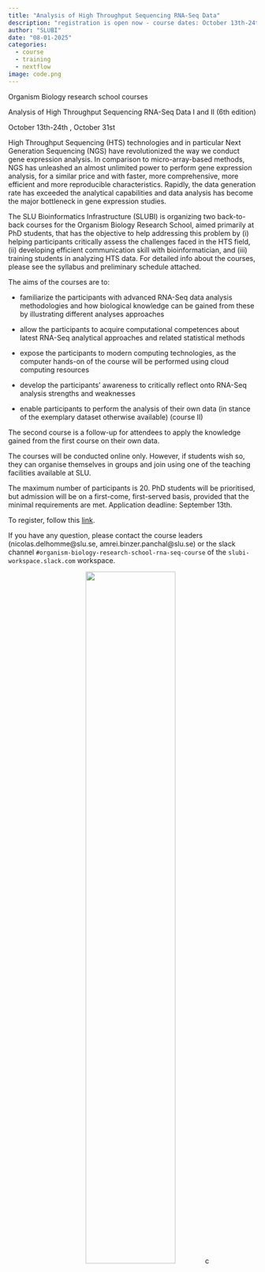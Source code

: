 ```yaml
---
title: "Analysis of High Throughput Sequencing RNA-Seq Data"
description: "registration is open now - course dates: October 13th-24th , October 31st, 2025"
author: "SLUBI"
date: "08-01-2025"
categories:
  - course
  - training
  - nextflow
image: code.png
---
```


Organism Biology research school courses

Analysis of High Throughput Sequencing RNA-Seq Data I and II (6th edition)

October 13th-24th , October 31st


High Throughput Sequencing (HTS) technologies and in particular Next Generation Sequencing (NGS) have revolutionized the way we conduct gene expression analysis. In comparison to micro-array-based methods, NGS has unleashed an almost unlimited power to perform gene expression analysis, for a similar price and with faster, more comprehensive, more efficient and more reproducible characteristics. Rapidly, the data generation rate has exceeded the analytical capabilities and data analysis has become the major bottleneck in gene expression studies. 

The SLU Bioinformatics Infrastructure (SLUBI) is organizing two back-to-back courses for the Organism Biology Research School, aimed primarily at PhD students, that has the objective to help addressing this problem by (i) helping participants critically assess the challenges faced in the HTS field, (ii) developing efficient communication skill with bioinformatician, and (iii) training students in analyzing HTS data. For detailed info about the courses, please see the syllabus and preliminary schedule attached.

The aims of the courses are to:

- familiarize the participants with advanced RNA-Seq data analysis methodologies and how biological knowledge can be gained from these by illustrating different analyses approaches

- allow the participants to acquire computational competences about latest RNA-Seq analytical approaches and related statistical methods

- expose the participants to modern computing technologies, as the computer hands-on of the course will be performed using cloud computing resources

- develop the participants’ awareness to critically reflect onto RNA-Seq analysis strengths and weaknesses

- enable participants to perform the analysis of their own data (in stance of the exemplary dataset otherwise available) (course II)

The second course is a follow-up for attendees to apply the knowledge gained from the first course on their own data. 

The courses will be conducted online only. However, if students wish so, they can organise themselves in groups and join using one of the teaching facilities available at SLU.

The maximum number of participants is 20. PhD students will be prioritised, but admission will be on a first-come, first-served basis, provided that the minimal requirements are met. Application deadline: September 13th. 

To register, follow this [link](https://forms.gle/Ha6GJjo2FHZk1HbbA).

If you have any question, please contact the course leaders (nicolas.delhomme@slu.se, amrei.binzer.panchal@slu.se) or the slack channel `#organism-biology-research-school-rna-seq-course` of the `slubi-workspace.slack.com` workspace.

<center>
![](code.png){.class width=60%}c